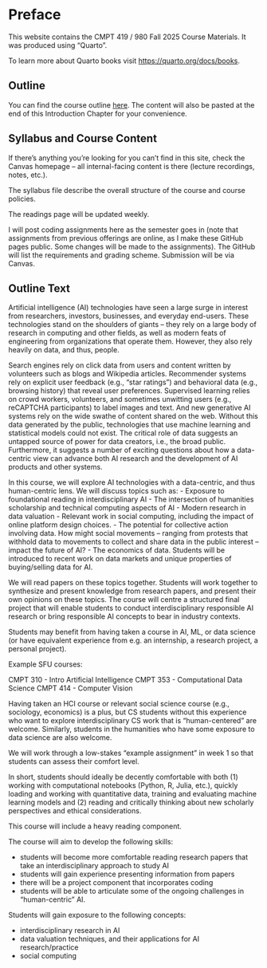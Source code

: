 # Preface {.unnumbered}

This website contains the CMPT 419 / 980 Fall 2025 Course Materials. It was produced using "Quarto".

To learn more about Quarto books visit <https://quarto.org/docs/books>.

## Outline

You can find the course outline [here](https://www.sfu.ca/outlines.html?2025/fall/cmpt/419/d200). The content will also be pasted at the end of this Introduction Chapter for your convenience.

## Syllabus and Course Content

If there's anything you're looking for you can't find in this site, check the Canvas homepage -- all internal-facing content is there (lecture recordings, notes, etc.).

The syllabus file describe the overall structure of the course and course policies.

The readings page will be updated weekly.

I will post coding assignments here as the semester goes in (note that assignments from previous offerings are online, as I make these GitHub pages public. Some changes will be made to the assignments). The GitHub will list the requirements and grading scheme. Submission will be via Canvas.


## Outline Text

Artificial intelligence (AI) technologies have seen a large surge in interest from researchers, investors, businesses, and everyday end-users. These technologies stand on the shoulders of giants -- they rely on a large body of research in computing and other fields, as well as modern feats of engineering from organizations that operate them. However, they also rely heavily on data, and thus, people.

Search engines rely on click data from users and content written by volunteers such as blogs and Wikipedia articles. Recommender systems rely on explicit user feedback (e.g., “star ratings”) and behavioral data (e.g., browsing history) that reveal user preferences. Supervised learning relies on crowd workers, volunteers, and sometimes unwitting users (e.g., reCAPTCHA participants) to label images and text. And new generative AI systems rely on the wide swathe of content shared on the web. Without this data generated by the public, technologies that use machine learning and statistical models could not exist. The critical role of data suggests an untapped source of power for data creators, i.e., the broad public. Furthermore, it suggests a number of exciting questions about how a data-centric view can advance both AI research and the development of AI products and other systems.

In this course, we will explore AI technologies with a data-centric, and thus human-centric lens. We will discuss topics such as:
- Exposure to foundational reading in interdisciplinary AI
- The intersection of humanities scholarship and technical computing aspects of AI
- Modern research in data valuation
- Relevant work in social computing, including the impact of online platform design choices.
- The potential for collective action involving data. How might social movements -- ranging from protests that withhold data to movements to collect and share data in the public interest -- impact the future of AI?
- The economics of data. Students will be introduced to recent work on data markets and unique properties of buying/selling data for AI.

We will read papers on these topics together. Students will work together to synthesize and present knowledge from research papers, and present their own opinions on these topics. The course will centre a structured final project that will enable students to conduct interdisciplinary responsible AI research or bring responsible AI concepts to bear in industry contexts.

Students may benefit from having taken a course in AI, ML, or data science (or have equivalent experience from e.g. an internship, a research project, a personal project).

Example SFU courses:

CMPT 310 - Intro Artificial Intelligence
CMPT 353 - Computational Data Science
CMPT 414 - Computer Vision

Having taken an HCI course or relevant social science course (e.g., sociology, economics) is a plus, but CS students without this experience who want to explore interdisciplinary CS work that is “human-centered” are welcome. Similarly, students in the humanities who have some exposure to data science are also welcome.

We will work through a low-stakes "example assignment" in week 1 so that students can assess their comfort level.

In short, students should ideally be decently comfortable with both (1) working with computational notebooks (Python, R, Julia, etc.), quickly loading and working with quantitative data, training and evaluating machine learning models and (2) reading and critically thinking about new scholarly perspectives and ethical considerations.

This course will include a heavy reading component.

The course will aim to develop the following skills:

- students will become more comfortable reading research papers that take an interdisciplinary approach to study AI
- students will gain experience presenting information from papers
- there will be a project component that incorporates coding
- students will be able to articulate some of the ongoing challenges in “human-centric” AI.

Students will gain exposure to the following concepts:

- interdisciplinary research in AI
- data valuation techniques, and their applications for AI research/practice
- social computing


